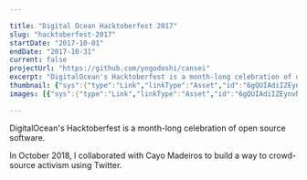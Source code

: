 ```yaml
---

title: "Digital Ocean Hacktoberfest 2017"
slug: "hacktoberfest-2017"
startDate: "2017-10-01"
endDate: "2017-10-31"
current: false
projectUrl: "https://github.com/yogodoshi/cansei"
excerpt: "DigitalOcean's Hacktoberfest is a month-long celebration of open source software. In October 2018, I collaborated with Cayo Madeiros to build a way to crowd-source activism using Twitter."
thumbnail: {"sys":{"type":"Link","linkType":"Asset","id":"6gQUIAdiIZEynvN5Q4powc"}}
images: [{"sys":{"type":"Link","linkType":"Asset","id":"6gQUIAdiIZEynvN5Q4powc"}}]

---
```


DigitalOcean's Hacktoberfest is a month-long celebration of open source software.

In October 2018, I collaborated with Cayo Madeiros to build a way to crowd-source activism using Twitter.